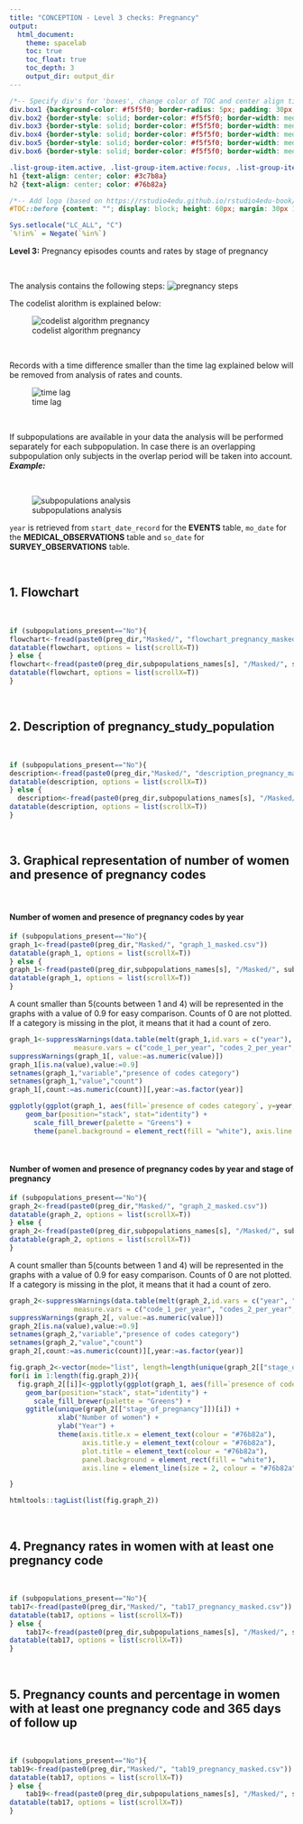 ```yaml
---
title: "CONCEPTION - Level 3 checks: Pregnancy"
output: 
  html_document:
    theme: spacelab
    toc: true
    toc_float: true
    toc_depth: 3
    output_dir: output_dir
---
```


```css
/*-- Specify div's for 'boxes', change color of TOC and center align titles: --*/
div.box1 {background-color: #f5f5f0; border-radius: 5px; padding: 30px; margin-right: 0px}
div.box2 {border-style: solid; border-color: #f5f5f0; border-width: medium; border-radius: 30px; padding: 5px; margin-right: 0px}
div.box3 {border-style: solid; border-color: #f5f5f0; border-width: medium; border-radius: 30px; padding: 5px; margin-right: 0px}
div.box4 {border-style: solid; border-color: #f5f5f0; border-width: medium; border-radius: 30px; padding: 5px; margin-right: 0px}
div.box5 {border-style: solid; border-color: #f5f5f0; border-width: medium; border-radius: 30px; padding: 5px; margin-right: 0px}
div.box6 {border-style: solid; border-color: #f5f5f0; border-width: medium; border-radius: 30px; padding: 5px; margin-right: 0px}

.list-group-item.active, .list-group-item.active:focus, .list-group-item.active:hover {background-color: #76b82a; border-color: #76b82a}
h1 {text-align: center; color: #3c7b8a}
h2 {text-align: center; color: #76b82a}

/*-- Add logo (based on https://rstudio4edu.github.io/rstudio4edu-book/rmd-fancy.html): --*/
#TOC::before {content: ""; display: block; height: 60px; margin: 30px 10px 30px; background-image: url("conception_logo.png"); background-size: contain; background-position: center center; background-repeat: no-repeat}
```

```r
Sys.setlocale("LC_ALL", "C")
`%!in%` = Negate(`%in%`)
```

<div class = 'box1'>

**Level 3:** Pregnancy episodes counts and rates by stage of pregnancy  

<br> 

The analysis contains the following steps:
![pregnancy steps](pregnancy_steps.png)

The codelist alorithm is explained below:
<br>

![codelist algorithm pregnancy](code_match_pregnancy.png)

<br>

Records with a time difference smaller than the time lag explained below will be removed from analysis of rates and counts.

![time lag](time_lag_pregnancy.png)

<br>

If subpopulations are available in your data the analysis will be performed separately for each subpopulation.
In case there is an overlapping subpopulation only subjects in the overlap period will be taken into account.
***Example:***

<br>

![subpopulations analysis](subpopulations.png)

`year` is retrieved from `start_date_record` for the **EVENTS** table, `mo_date` for the **MEDICAL_OBSERVATIONS** table and `so_date` for **SURVEY_OBSERVATIONS** table.

</div>

<br>

<div class = 'box2'>


## 1. Flowchart
<br> 

```r
if (subpopulations_present=="No"){
flowchart<-fread(paste0(preg_dir,"Masked/", "flowchart_pregnancy_masked.csv"))
datatable(flowchart, options = list(scrollX=T))
} else {
flowchart<-fread(paste0(preg_dir,subpopulations_names[s], "/Masked/", subpopulations_names[s],"_flowchart_pregnancy_masked.csv"))
datatable(flowchart, options = list(scrollX=T))
}
```


</div>

<br>

<div class = 'box3'>

## 2. Description of pregnancy_study_population

<br> 

```r
if (subpopulations_present=="No"){
description<-fread(paste0(preg_dir,"Masked/", "description_pregnancy_masked.csv"))
datatable(description, options = list(scrollX=T))
} else {
  description<-fread(paste0(preg_dir,subpopulations_names[s], "/Masked/", subpopulations_names[s],"_description_pregnancy_masked.csv"))
datatable(description, options = list(scrollX=T))
}
```

</div>


<br>


<div class = 'box4'>

## 3. Graphical representation of number of women and presence of pregnancy codes

<br> 

#### Number of women and presence of pregnancy codes by year

```r
if (subpopulations_present=="No"){
graph_1<-fread(paste0(preg_dir,"Masked/", "graph_1_masked.csv"))
datatable(graph_1, options = list(scrollX=T))
} else {
graph_1<-fread(paste0(preg_dir,subpopulations_names[s], "/Masked/", subpopulations_names[s],"_graph_1_masked.csv"))
datatable(graph_1, options = list(scrollX=T))
}
```

A count smaller than 5(counts between 1 and 4) will be represented in the graphs with a value of 0.9 for easy comparison. Counts of 0 are not plotted. If a category is missing in the plot, it means that it had a count of zero.

```r
graph_1<-suppressWarnings(data.table(melt(graph_1,id.vars = c("year"),
                measure.vars = c("code_1_per_year", "codes_2_per_year", "codes_3_per_year","codes_min_4_per_year"))))
suppressWarnings(graph_1[, value:=as.numeric(value)]) 
graph_1[is.na(value),value:=0.9]
setnames(graph_1,"variable","presence of codes category")
setnames(graph_1,"value","count")
graph_1[,count:=as.numeric(count)][,year:=as.factor(year)]

ggplotly(ggplot(graph_1, aes(fill=`presence of codes category`, y=year, x=count)) + 
    geom_bar(position="stack", stat="identity") +
      scale_fill_brewer(palette = "Greens") + 
      theme(panel.background = element_rect(fill = "white"), axis.line = element_line(size = 2, colour = "#76b82a")))
```


<br>

#### Number of women and presence of pregnancy codes by year and stage of pregnancy

```r
if (subpopulations_present=="No"){
graph_2<-fread(paste0(preg_dir,"Masked/", "graph_2_masked.csv"))
datatable(graph_2, options = list(scrollX=T))
} else {
graph_2<-fread(paste0(preg_dir,subpopulations_names[s], "/Masked/", subpopulations_names[s],"_graph_2_masked.csv"))
datatable(graph_2, options = list(scrollX=T))
}
```

A count smaller than 5(counts between 1 and 4) will be represented in the graphs with a value of 0.9 for easy comparison. Counts of 0 are not plotted. If a category is missing in the plot, it means that it had a count of zero.

```r
graph_2<-suppressWarnings(data.table(melt(graph_2,id.vars = c("year", "stage_of_pregnancy"),
                measure.vars = c("code_1_per_year", "codes_2_per_year", "codes_3_per_year","codes_min_4_per_year"))))
suppressWarnings(graph_2[, value:=as.numeric(value)]) 
graph_2[is.na(value),value:=0.9]
setnames(graph_2,"variable","presence of codes category")
setnames(graph_2,"value","count")
graph_2[,count:=as.numeric(count)][,year:=as.factor(year)]

```

```r
fig.graph_2<-vector(mode="list", length=length(unique(graph_2[["stage_of_pregnancy"]])))
for(i in 1:length(fig.graph_2)){
  fig.graph_2[[i]]<-ggplotly(ggplot(graph_1, aes(fill=`presence of codes category`, y=year, x=count))+ 
    geom_bar(position="stack", stat="identity") +
      scale_fill_brewer(palette = "Greens") +
    ggtitle(unique(graph_2[["stage_of_pregnancy"]])[i]) + 
            xlab("Number of women") +
            ylab("Year") + 
            theme(axis.title.x = element_text(colour = "#76b82a"),
                  axis.title.y = element_text(colour = "#76b82a"),
                  plot.title = element_text(colour = "#76b82a"),
                  panel.background = element_rect(fill = "white"),
                  axis.line = element_line(size = 2, colour = "#76b82a")))

}

```

```r
htmltools::tagList(list(fig.graph_2))
```

<br>
</div>

<div class = 'box5'>

## 4. Pregnancy rates in women with at least one pregnancy code

<br> 

```r
if (subpopulations_present=="No"){
tab17<-fread(paste0(preg_dir,"Masked/", "tab17_pregnancy_masked.csv"))
datatable(tab17, options = list(scrollX=T))
} else {
    tab17<-fread(paste0(preg_dir,subpopulations_names[s], "/Masked/", subpopulations_names[s],"_tab17_pregnancy_masked.csv"))
datatable(tab17, options = list(scrollX=T))
}
```

<br>

</div>

<div class = 'box6'>

## 5. Pregnancy counts and percentage in women with at least one pregnancy code and 365 days of follow up

<br> 

```r
if (subpopulations_present=="No"){
tab19<-fread(paste0(preg_dir,"Masked/", "tab19_pregnancy_masked.csv"))
datatable(tab17, options = list(scrollX=T))
} else {
    tab19<-fread(paste0(preg_dir,subpopulations_names[s], "/Masked/", subpopulations_names[s],"_tab19_pregnancy_masked.csv"))
datatable(tab17, options = list(scrollX=T))
}
```

<br>

</div>